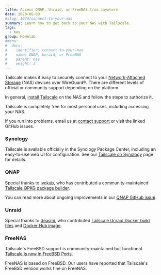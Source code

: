 ```yaml
---
title: Access QNAP, Unraid, or FreeNAS from anywhere
date: 2020-06-08
#slug: 1074/connect-to-your-nas
summary: Learn how to get back to your NAS with Tailscale.
tags:
  - nas
group: Homelab
#menu:
#  docs:
#    identifier: connect-to-your-nas
#    name: QNAP, Unraid, or FreeNAS
#    parent: nas
#    weight: 2
---
```


Tailscale makes it easy to securely connect to your
[Network-Attached
Storage](https://en.wikipedia.org/wiki/Network-attached_storage) (NAS)
devices over WireGuard&reg;. There are different levels of official or
community support depending on the platform.

In general, [install Tailscale](https://tailscale.com/kb/1031/install-linux)
on the NAS and follow the steps to authorize it.

Tailscale is completely free for most personal uses, including accessing
your NAS.

If you run into problems, email us at
[contact support](/contact/support) or visit the
linked GitHub issues.

### Synology

Tailscale is available officially in the Synology Package Center, including
an easy-to-use web UI for configuration. See our
[Tailscale on Synology](/kb/1131/synology/) page for details.

### QNAP

Special thanks to [ivokub](https://github.com/ivokub/), who has contributed
a community-maintained [Tailscale QPKG package
builder](https://github.com/ivokub/tailscale-qpkg).

You can read more about ongoing improvements in our [QNAP GitHub
issue](https://github.com/tailscale/tailscale/issues/1346).

### Unraid

Special thanks to [deasmi](https://github.com/deasmi/), who contributed
[Tailscale Unraid Docker build
files](https://github.com/deasmi/unraid-tailscale) and [Docker Hub image](https://hub.docker.com/r/deasmi/unraid-tailscale).

### FreeNAS

Tailscale's FreeBSD support is
community-maintained but functional. [Tailscale is now in FreeBSD
Ports](https://www.freshports.org/security/tailscale/).

FreeNAS is based on FreeBSD. Our users have reported that Tailscale's
FreeBSD version works fine on FreeNAS.
